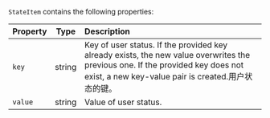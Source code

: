 `StateItem` contains the following properties:

|  Property  |  Type  | Description                          |
| :------------------ | :--------------------: | :------------------------------------- |
| `key`         |         string        | Key of user status. If the provided key already exists, the new value overwrites the previous one. If the provided key does not exist, a new key-value pair is created.用户状态的键。    |
| `value` | string | Value of user status.  |